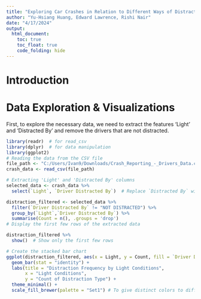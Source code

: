 ```yaml
---
title: "Exploring Car Crashes in Relation to Different Ways of Distraction"
author: "Yu-Hsiang Huang, Edward Lawrence, Rishi Nair"
date: "4/17/2024"
output: 
  html_document:
    toc: true
    toc_float: true
    code_folding: hide
---
```


# Introduction

# Data Exploration & Visualizations

First, to explore the necessary data, we need to extract the features 'Light' and 'Distracted By' and remove the drivers that are not distracted.

```r
library(readr)  # for read_csv
library(dplyr)  # for data manipulation
library(ggplot2)
# Reading the data from the CSV file
file_path <- "C:/Users/Ivan9/Downloads/Crash_Reporting_-_Drivers_Data.csv"
crash_data <- read_csv(file_path)

# Extracting 'Light' and 'Distracted By' columns
selected_data <- crash_data %>%
  select(`Light`, `Driver Distracted By`)  # Replace `Distracted By` with the exact column name if different

distraction_filtered <- selected_data %>%
  filter(`Driver Distracted By` != "NOT DISTRACTED") %>%
  group_by(`Light`,`Driver Distracted By`) %>%
  summarise(Count = n(), .groups = 'drop')
# Display the first few rows of the extracted data

distraction_filtered %>%
  show()  # Show only the first few rows

```

```r

# Create the stacked bar chart
ggplot(distraction_filtered, aes(x = Light, y = Count, fill = `Driver Distracted By`)) +
  geom_bar(stat = "identity") +
  labs(title = "Distraction Frequency by Light Conditions",
       x = "Light Conditions",
       y = "Count of Distraction Type") +
  theme_minimal() +
  scale_fill_brewer(palette = "Set1") # To give distinct colors to different distraction types
```

